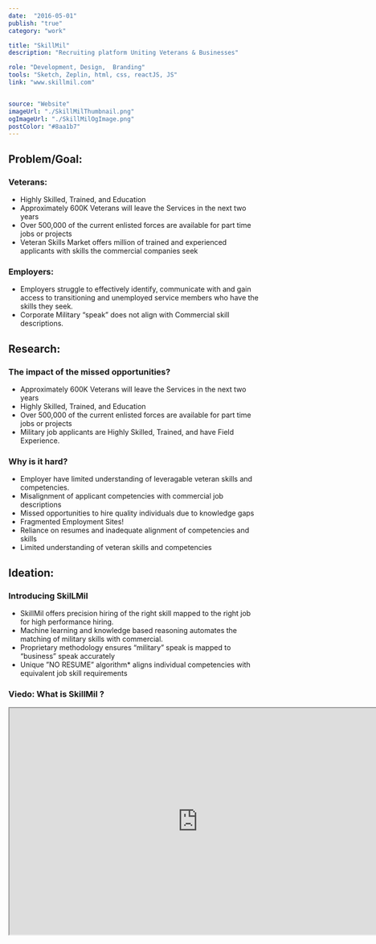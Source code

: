 ```yaml
---
date:  "2016-05-01"
publish: "true" 
category: "work"

title: "SkillMil"
description: "Recruiting platform Uniting Veterans & Businesses"

role: "Development, Design,  Branding"
tools: "Sketch, Zeplin, html, css, reactJS, JS" 
link: "www.skillmil.com"


source: "Website"
imageUrl: "./SkillMilThumbnail.png"
ogImageUrl: "./SkillMilOgImage.png"
postColor: "#8aa1b7"
---
```



## Problem/Goal:
### Veterans: 
- Highly Skilled, Trained, and Education
- Approximately 600K Veterans will leave the Services in the next two years
- Over 500,000 of the current enlisted forces are available for part time jobs or projects
- Veteran Skills Market offers million of trained and experienced applicants with skills the commercial
companies seek

### Employers:  
- Employers struggle to effectively identify, communicate with and gain access to transitioning and unemployed service members who have the skills they seek.
- Corporate Military “speak” does not align with Commercial skill descriptions.

## Research:

### The impact of the missed opportunities?
- Approximately 600K Veterans will leave the Services in the next two years
- Highly Skilled, Trained, and Education
- Over 500,000 of the current enlisted forces are available for part time jobs or projects
- Military job applicants are Highly Skilled, Trained, and have Field Experience.

### Why is it hard?
- Employer have limited understanding of leveragable veteran skills and competencies.
- Misalignment of applicant competencies with commercial job descriptions
- Missed opportunities to hire quality individuals due to knowledge gaps
- Fragmented Employment Sites!
- Reliance on resumes and inadequate alignment of competencies and skills
- Limited understanding of veteran skills and competencies

## Ideation:

### Introducing SkilLMil
- SkillMil offers precision hiring of the right skill mapped to the right job for high performance hiring.
- Machine learning and knowledge based reasoning automates the matching of military skills with commercial.
- Proprietary methodology ensures “military” speak is mapped to “business” speak accurately
- Unique ”NO RESUME” algorithm* aligns individual competencies with equivalent job skill requirements

<ImageWrap srcName="SkillmilSocialMediaBanner" title="Skillmil Social Media Banner" />

### Viedo: What is SkillMil ?
<YoutubeVideo>
  <iframe width="750" height="450" src="https://www.youtube.com/embed/E7O4F-LZYl4" />
</YoutubeVideo>  

## Wireframes:
- Help define SkillMil logo and color palette

<ImageWrap srcName="SkillmilColorAndLogo" title="Skillmil Color And Logo" width="90"/>

- How will employer job will match Veteran profile. 
- Veteran and employer both can accept/reject, message each other and give feedback about each other.

<ImageWrap srcName="SkillMilApplicationFlow" title="SkillMil Veteran and Employeee Job Matching Flow" width="75"/>

### SkillMil application and styleguide screenshots

- SkillMil recruting platform have two type of users. 
  1. Veteran : who are looking for job
  2. Employer : who is looking for Veteran talent

- I haved designed employer and veteran application flow along with reusable componente design system library.
- Veteran/Employer can accept/recject match, initiate conversation with each other and also give feedback to thier experience.

<PhotoGallery variant="SkillmilProduct" />

## Deliverables:

Designed and Developed SkillMil marketing landing page. 

<PhotoGallery variant="SkillmilWeb" title="SkillMil Marketing Landing Pages"/>

Designed and Developed Veteran and Employer web application user experience and user interface.

<PhotoGallery variant="SkillmilVeteran" title="Skillmil Veteran Web Application"/>
<PhotoGallery variant="SkillmilEmployer" title="Skillmil Employer Web Application"/>




